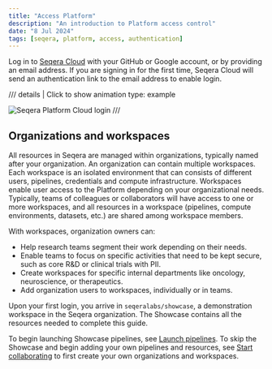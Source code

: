 ```yaml
---
title: "Access Platform"
description: "An introduction to Platform access control"
date: "8 Jul 2024"
tags: [seqera, platform, access, authentication]
---
```



Log in to [Seqera Cloud](https://cloud.seqera.io/login) with your GitHub or Google account, or by providing an email address. If you are signing in for the first time, Seqera Cloud will send an authentication link to the email address to enable login.

/// details | Click to show animation
    type: example

![Seqera Platform Cloud login](assets/sp-cloud-signin.gif)
///


## Organizations and workspaces

All resources in Seqera are managed within organizations, typically named after your organization. An organization can contain multiple workspaces. Each workspace is an isolated environment that can consists of different users, pipelines, credentials and compute infrastructure. Workspaces enable user access to the Platform depending on your organizational needs. Typically, teams of colleagues or collaborators will have access to one or more workspaces, and all resources in a workspace (pipelines, compute environments, datasets, etc.) are shared among workspace members.

With workspaces, organization owners can:

- Help research teams segment their work depending on their needs.
- Enable teams to focus on specific activities that need to be kept secure, such as core R&D or clinical trials with PII.
- Create workspaces for specific internal departments like oncology, neuroscience, or therapeutics.
- Add organization users to workspaces, individually or in teams.

Upon your first login, you arrive in `seqeralabs/showcase`, a demonstration workspace in the Seqera organization. The Showcase contains all the resources needed to complete this guide.

To begin launching Showcase pipelines, see [Launch pipelines](./launch-pipelines.mdx).
To skip the Showcase and begin adding your own pipelines and resources, see [Start collaborating](../start-collaborating.mdx) to first create your own organizations and workspaces. 


